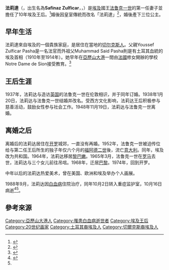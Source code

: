 {{Infobox royalty
| name            = 法莉達 <br>Farida
| title               = 
| succession = 埃及王后
| reign = 1938年1月20日－1948年11月17日
| predecessor = [[娜茲莉·薩布里|娜茲莉·薩布里]]
| successor = 納里曼·薩蒂克
| image           = Queen Farida of Egypt.jpg
| imgw            =
| caption         =
| spouse         = {{marriage|[[法鲁克一世|法鲁克一世]]|1938|1948}}
| issue           = 法里亞爾公主<br />法齊亞公主<br />法迪亞公主
| house          = [[穆罕默德·阿里王朝|穆罕默德·阿里王朝]]（婚姻）
| titles            =
| father          = 優素福·祖懷卡·帕夏
| mother          =扎伊納布·賽義德 
| birth_date   ={{Birth date|df=yes|1921|9|5}}
| birth_place  = {{flag|Kingdom of Egypt}}[[亞歷山大港|亞歷山大港]]
| death_date = {{death date and age|1988|10|16|1921|9|5|df=yes}}
| death_place  = {{EGY}}[[開羅|開羅]]
}}

'''法莉達'''（{{lang-en|Farida}}，出生名為'''Safinaz Zulficar'''，{{lang-ar|صافيناز ذوالفقار}}，{{bd|1921年|9月5日|1988年|10月16日|catIdx=Farida}}）是[[埃及|埃及]]國王[[法鲁克一世|法鲁克一世]]的第一任妻子並擔任了10年埃及王后。<ref name="auto">{{Cite news|title=Queen Farida of Egypt Dies at 68 (Published 1988)|url=https://www.nytimes.com/1988/10/17/obituaries/queen-farida-of-egypt-dies-at-68.html|newspaper=The New York Times|date=1988-10-17|accessdate=2020-12-16|issn=0362-4331|language=en-US|last=Reuters|archive-date=2019-03-22|archive-url=https://web.archive.org/web/20190322134228/https://www.nytimes.com/1988/10/17/obituaries/queen-farida-of-egypt-dies-at-68.html|dead-url=no}}</ref>婚後因皇室傳統而改名「法莉達」<ref>{{Cite book|url=https://books.google.com.hk/books?id=-1535Zgqe7YC&pg=PA66|publisher=ABC-CLIO|date=2013|isbn=978-1-59884-233-3|language=en|first=Mona L.|last=Russell|title=Egypt|pages=66}}</ref>，婚後產下三位公主。

== 早年生活 ==
法莉達來自埃及的一個貴族家庭，是居住在當地的[[切尔克西亚|切尔克斯人]]。父親Youssef Zulficar Pasha是一名法官而外祖父Muhammad Said Pasha則是有土耳其血統的埃及首相（1910年至1914年）。她早年在[[亚历山大港|亞歷山大港]]一間由[[法国|法國]]修女開辦的學校Notre Dame de Sion接受教育。<ref>{{cite web|title=Egypt's first ladies|url=http://www.egyptianeurope.org/history/01-02-09-04-02-06_firstladies.pdf|accessdate=2009-06-06|date=March 2005|last=Raafat|first=Samir|archiveurl=https://web.archive.org/web/20130907052644/http://egyptianeurope.org/history/01-02-09-04-02-06_firstladies.pdf|archivedate=2013-09-07|dead-url=yes}}</ref>

== 王后生涯 ==
1937年，法莉达与造访[[英国|英国]]的法鲁克一世在伦敦相识，并于同年订婚。1938年1月20日，法莉达与法鲁克一世结婚并改名。受西方文化影响，法莉达王后积极参与慈善活动，鼓励女性参与社会工作。1948年11月19日，法莉达与法鲁克一世离婚。

== 离婚之后 ==
离婚后的法莉达居住在[[开罗|开罗]]城郊，一直没有再婚。1952年，法鲁克一世被迫传位给与第二任王后所生的独子年仅六个月的[[福阿德二世|福阿德二世]]後，流亡[[意大利|意大利]]。同年，埃及改为共和国。1964年，法莉达移居[[黎巴嫩|黎巴嫩]]。1965年3月，法鲁克一世在[[罗马|罗马]]去世，法莉达与三个女儿前往吊唁。1968年，迁居[[巴黎|巴黎]]。1974年，回到开罗。

中年以后的法莉达热爱美术，曾在美国、欧洲和埃及举办个人画展。

1988年9月，法莉达因[[白血病|白血病]]住院治疗，同年10月2日转入重症监护室，10月16日病逝<ref>{{Cite web|title=Ex-Queen Farida of Egypt; First Wife of King Farouk|url=https://www.latimes.com/archives/la-xpm-1988-10-17-mn-3310-story.html|accessdate=2020-12-16|date=1988-10-17|last=Facebook|work=Los Angeles Times|language=en-US|archive-date=2019-03-22|archive-url=https://web.archive.org/web/20190322134757/https://www.latimes.com/archives/la-xpm-1988-10-17-mn-3310-story.html|dead-url=no}}</ref><ref name="auto"/>。

== 參考來源 ==
{{reflist}}
{{Authority control}}
{{DEFAULTSORT: Farida}}
[[Category:亞歷山大港人|Category:亞歷山大港人]]
[[Category:罹患白血病逝世者|Category:罹患白血病逝世者]]
[[Category:埃及王后|Category:埃及王后]]
[[Category:20世纪画家|Category:20世纪画家]]
[[Category:土耳其裔埃及人|Category:土耳其裔埃及人]]
[[Category:切爾克斯裔埃及人|Category:切爾克斯裔埃及人]]